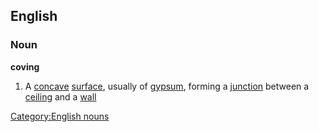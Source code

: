 ==English==
===Noun===
'''coving'''
#A [[concave]] [[surface]], usually of [[gypsum]], forming a [[junction]] between a [[ceiling]] and a [[wall]]
[[Category:English nouns]]